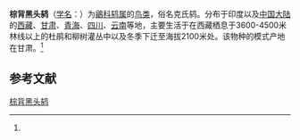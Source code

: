 {{speciesbox
| image = MerulaKessleri.jpg
| status = LC
| status_system = IUCN3.1
| status_ref = <ref>{{IUCN|id=22708786 |title=''Turdus kessleri'' |assessor=BirdLife International |assessor-link=BirdLife International |version=2013.2 |year=2012 |accessdate=26 November 2013}}</ref>
| genus = Turdus
| species = kessleri
| authority = ([[Nikolai_Przhevalsky|Przewalski]], 1876)<ref name='id3119'>{{cite web| url =http://www.bioinfo.cn/db05/BjdwSpecies.php?action=view&id=3119| title =棕背黑头鸫| work =《中国动物物种编目数据库》| publisher =中国科学院微生物研究所| author =中国科学院动物研究所| accessdate =2009-04-04| deadurl =yes| archiveurl =https://web.archive.org/web/20160305055642/http://www.bioinfo.cn/db05/BjdwSpecies.php?action=view&id=3119| archivedate =2016-03-05}}</ref>
| synonyms = 
}}
'''棕背黑头鸫'''（[[学名|学名]]：{{lang|la|''Turdus kessleri''}}）为[[鶲科|鶲科]][[鸫属|鸫属]]的[[鸟类|鸟类]]，俗名克氏鸫。分布于印度以及[[中国大陆|中国大陆]]的[[西藏|西藏]]、[[甘肃|甘肃]]、[[青海|青海]]、[[四川|四川]]、[[云南|云南]]等地，主要生活于在西藏栖息于3600-4500米林线以上的杜鹃和柳树灌丛中以及冬季下迁至海拔2100米处。该物种的模式产地在甘肃。<ref name='id3119'/>

== 参考文献 ==
{{reflist}}
{{Taxonbar|from=Q2652216}}

[[Category:鸫属|棕背黑头鸫]]


{{雀形目小作品}}